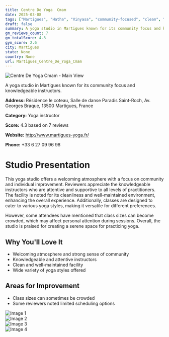 ```yaml
---
title: Centre De Yoga  Cmam
date: 2025-03-08
tags: ["Martigues", "Hatha", "Vinyasa", "community-focused", "clean", "Martigues"]  
draft: false
summary: A yoga studio in Martigues known for its community focus and knowledgeable instructors.
gm_reviews_count: 7
gm_totalScore: 4.3
gym_score: 2.6
city: Martigues
state: None
country: None
url: Martigues_Centre_De_Yoga_Cmam
---
```


<div className="aspect-[16/9] relative my-8">
  <img 
    src="https://lh5.googleusercontent.com/p/AF1QipOlXP9_5iaHH6T0NgrdGgOfgpORwdkE4UmQmgoV=w1920-h1080-k-no"
    alt="Centre De Yoga  Cmam - Main View"
    className="object-cover absolute inset-0 w-full h-full rounded-lg"
  />
</div>

A yoga studio in Martigues known for its community focus and knowledgeable instructors.

**Address:** Résidence le coteau, Salle de danse Paradis Saint-Roch, Av. Georges Braque, 13500 Martigues, France

**Category:** Yoga instructor

**Score:** 4.3 based on 7 reviews

**Website:** http://www.martigues-yoga.fr/

**Phone:** +33 6 27 09 96 98

# Studio Presentation

This yoga studio offers a welcoming atmosphere with a focus on community and individual improvement. Reviewers appreciate the knowledgeable instructors who are attentive and supportive to all levels of practitioners. The facility is noted for its cleanliness and well-maintained environment, enhancing the overall experience. Additionally, classes are designed to cater to various yoga styles, making it versatile for different preferences.

However, some attendees have mentioned that class sizes can become crowded, which may affect personal attention during sessions. Overall, the studio is praised for creating a serene space for practicing yoga.

## Why You'll Love It

- Welcoming atmosphere and strong sense of community
- Knowledgeable and attentive instructors
- Clean and well-maintained facility
- Wide variety of yoga styles offered

## Areas for Improvement

- Class sizes can sometimes be crowded
- Some reviewers noted limited scheduling options

<div className="grid grid-cols-1 xl:grid-cols-2 gap-4 my-8">
<div className="aspect-[4/3] relative"><img src="https://lh5.googleusercontent.com/p/AF1QipN-cfEBv9V-51cqlY65WPuIwbnMRE9ZAluy1dR8=w1920-h1080-k-no" alt="Image 1" className="object-cover absolute inset-0 w-full h-full rounded-lg" /></div>
<div className="aspect-[4/3] relative"><img src="https://lh5.googleusercontent.com/p/AF1QipNNSJU7fvm2QtKEY5mnXhrMkghnUaqRzxcqs-t6=w1920-h1080-k-no" alt="Image 2" className="object-cover absolute inset-0 w-full h-full rounded-lg" /></div>
<div className="aspect-[4/3] relative"><img src="https://lh5.googleusercontent.com/p/AF1QipO6xaSa2jmet2x9yUkYlIMtFYeXq-R6HySNhAku=w1920-h1080-k-no" alt="Image 3" className="object-cover absolute inset-0 w-full h-full rounded-lg" /></div>
<div className="aspect-[4/3] relative"><img src="https://lh5.googleusercontent.com/p/AF1QipP2SStI2pKI3ZExUHYxVz_v2gTlhfmVTQi8Qitq=w1920-h1080-k-no" alt="Image 4" className="object-cover absolute inset-0 w-full h-full rounded-lg" /></div>
</div>